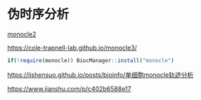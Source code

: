# 伪时序分析

[monocle2](https://cole-trapnell-lab.github.io/monocle-release/docs/)

<https://cole-trapnell-lab.github.io/monocle3/>

```r
if(!require(monocle)) BiocManager::install("monocle")
```

[https://lishensuo.github.io/posts/bioinfo/单细胞monocle轨迹分析](https://lishensuo.github.io/posts/bioinfo/008%E5%8D%95%E7%BB%86%E8%83%9E%E5%88%86%E6%9E%90%E5%B7%A5%E5%85%B7--monocle%E8%BD%A8%E8%BF%B9%E5%88%86%E6%9E%90/)

<https://www.jianshu.com/p/c402b6588e17>
